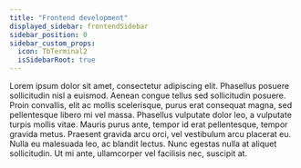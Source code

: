 ```yaml
---
title: "Frontend development"
displayed_sidebar: frontendSidebar
sidebar_position: 0
sidebar_custom_props:
  icon: TbTerminal2
  isSidebarRoot: true
---
```


Lorem ipsum dolor sit amet, consectetur adipiscing elit. Phasellus posuere sollicitudin nisl a euismod. Aenean congue tellus sed sollicitudin posuere. Proin convallis, elit ac mollis scelerisque, purus erat consequat magna, sed pellentesque libero mi vel massa. Phasellus vulputate dolor leo, a vulputate turpis mollis vitae. Mauris purus ante, tempor id erat pellentesque, tempor gravida metus. Praesent gravida arcu orci, vel vestibulum arcu placerat eu. Nulla eu malesuada leo, ac blandit lectus. Nunc egestas nulla at aliquet sollicitudin. Ut mi ante, ullamcorper vel facilisis nec, suscipit at.